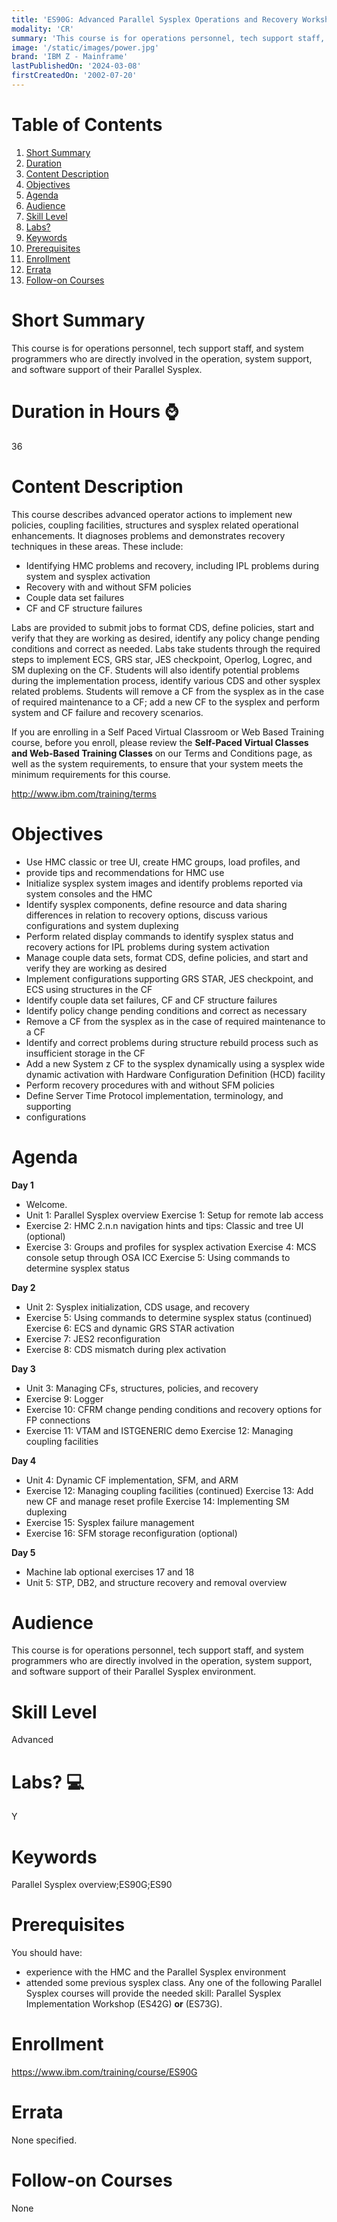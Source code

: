 ```yaml
---
title: 'ES90G: Advanced Parallel Sysplex Operations and Recovery Workshop'
modality: 'CR'
summary: 'This course is for operations personnel, tech support staff, and system programmers who are directly involved in the operation, system support, and software support of their Parallel Sysplex.'
image: '/static/images/power.jpg'
brand: 'IBM Z - Mainframe'
lastPublishedOn: '2024-03-08'
firstCreatedOn: '2002-07-20'
---
```

# Table of Contents
1.  [Short Summary](#short-summary)
2.  [Duration](#duration-in-hours-)
3.  [Content Description](#content-description)
4.  [Objectives](#objectives)
5.  [Agenda](#agenda)
6.  [Audience](#audience)
7.  [Skill Level](#skill-level)
8.  [Labs?](#labs-)
9.  [Keywords](#keywords)
10. [Prerequisites](#prerequisites)
11. [Enrollment](#enrollment)
12. [Errata](#errata)
13. [Follow-on Courses](#follow-on-courses)

# Short Summary
This course is for operations personnel, tech support staff, and system programmers who are directly involved in the operation, system support, and software support of their Parallel Sysplex.

# Duration in Hours ⌚
36

# Content Description
This course describes advanced operator actions to implement new policies, coupling facilities, structures and sysplex related operational enhancements. It diagnoses problems and demonstrates recovery techniques in these areas. These include:


* Identifying HMC problems and recovery, including IPL problems during system and sysplex activation
* Recovery with and without SFM policies
* Couple data set failures
* CF and CF structure failures


Labs are provided to submit jobs to format CDS, define policies, start and verify that they are working as desired, identify any policy change pending conditions and correct as needed. Labs take students through the required steps to implement ECS, GRS star, JES checkpoint, Operlog, Logrec, and SM duplexing on the CF. Students will also identify potential problems during the implementation process, identify various CDS and other sysplex related problems. Students will remove a CF from the sysplex as in the case of required maintenance to a CF; add a new CF to the sysplex and perform system and CF failure and recovery scenarios.


If you are enrolling in a Self Paced Virtual Classroom or Web Based Training course, before you enroll, please review the **Self-Paced Virtual Classes and Web-Based Training Classes** on our Terms and Conditions page, as well as the system requirements, to ensure that your system meets the minimum requirements for this course.


http://www.ibm.com/training/terms



# Objectives
* Use HMC classic or tree UI, create HMC groups, load profiles, and
* provide tips and recommendations for HMC use
* Initialize sysplex system images and identify problems reported via system consoles and the HMC
* Identify sysplex components, define resource and data sharing differences in relation to recovery options, discuss various configurations and system duplexing
* Perform related display commands to identify sysplex status and recovery actions for IPL problems during system activation
* Manage couple data sets, format CDS, define policies, and start and verify they are working as desired
* Implement configurations supporting GRS STAR, JES checkpoint, and ECS using structures in the CF
* Identify couple data set failures, CF and CF structure failures
* Identify policy change pending conditions and correct as necessary
* Remove a CF from the sysplex as in the case of required maintenance to a CF
* Identify and correct problems during structure rebuild process such as insufficient storage in the CF
* Add a new System z CF to the sysplex dynamically using a sysplex wide dynamic activation with Hardware Configuration Definition (HCD) facility
* Perform recovery procedures with and without SFM policies
* Define Server Time Protocol implementation, terminology, and supporting
* configurations


# Agenda
**Day 1**

* Welcome.
* Unit 1: Parallel Sysplex overview Exercise 1: Setup for remote lab access
* Exercise 2: HMC 2.n.n navigation hints and tips: Classic and tree UI (optional)
* Exercise 3: Groups and profiles for sysplex activation Exercise 4: MCS console setup through OSA ICC Exercise 5: Using commands to determine sysplex status

**Day 2**

* Unit 2: Sysplex initialization, CDS usage, and recovery
* Exercise 5: Using commands to determine sysplex status (continued) Exercise 6: ECS and dynamic GRS STAR activation
* Exercise 7: JES2 reconfiguration
* Exercise 8: CDS mismatch during plex activation

**Day 3**

* Unit 3: Managing CFs, structures, policies, and recovery
* Exercise 9: Logger
* Exercise 10: CFRM change pending conditions and recovery options for FP connections
* Exercise 11: VTAM and ISTGENERIC demo Exercise 12: Managing coupling facilities

**Day 4**

* Unit 4: Dynamic CF implementation, SFM, and ARM
* Exercise 12: Managing coupling facilities (continued) Exercise 13: Add new CF and manage reset profile Exercise 14: Implementing SM duplexing
* Exercise 15: Sysplex failure management
* Exercise 16: SFM storage reconfiguration (optional)

**Day 5**

* Machine lab optional exercises 17 and 18
* Unit 5: STP, DB2, and structure recovery and removal overview


# Audience
This course is for operations personnel, tech support staff, and system programmers who are directly involved in the operation, system support, and software support of their Parallel Sysplex environment.



# Skill Level
Advanced

# Labs? 💻
Y

# Keywords
Parallel Sysplex overview;ES90G;ES90

# Prerequisites
You should have:


* experience with the HMC and the Parallel Sysplex environment
* attended some previous sysplex class. Any one of the following Parallel Sysplex courses will provide the needed skill: Parallel Sysplex Implementation Workshop (ES42G) **or** (ES73G).


# Enrollment
https://www.ibm.com/training/course/ES90G

# Errata
None specified.

# Follow-on Courses
None

